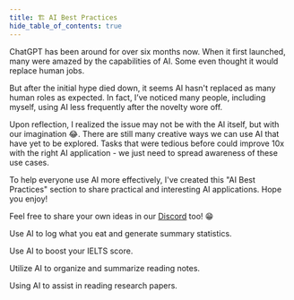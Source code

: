 ```yaml
---
title: 🏗️ AI Best Practices
hide_table_of_contents: true
---
```



<head>
  <title>Best Practices for Using AI</title>
  <meta
    name="description"
    content="Tips and examples for getting the most out of AI tools like ChatGPT."
  />
</head>

ChatGPT has been around for over six months now. When it first launched, many were amazed by the capabilities of AI. Some even thought it would replace human jobs.

But after the initial hype died down, it seems AI hasn't replaced as many human roles as expected. In fact, I’ve noticed many people, including myself, using AI less frequently after the novelty wore off.

Upon reflection, I realized the issue may not be with the AI itself, but with our imagination 😂. There are still many creative ways we can use AI that have yet to be explored. Tasks that were tedious before could improve 10x with the right AI application - we just need to spread awareness of these use cases.

To help everyone use AI more effectively, I've created this "AI Best Practices" section to share practical and interesting AI applications. Hope you enjoy!

Feel free to share your own ideas in our [Discord](https://discord.gg/B7Z7wjuUPg) too! 😁

<intro-end />

<DocsCards>
  <DocsCard
    header="🧮 Use AI to Track Daily Calorie Intake"
    href="best-practice/well-being/record-calories"
    img="/static/img/record-calories.png"
  >
    <p>Use AI to log what you eat and generate summary statistics.</p>
  </DocsCard>
  <DocsCard
    header="💬 Using AI to Prepare for the IELTS Speaking Exam"
    href="best-practice/learning/learning-IELTS"
    img="/static/img/IELTS-exam.png"
  >
    <p>Use AI to boost your IELTS score.</p>
  </DocsCard>
  <DocsCard
    header="Using AI to Record and Summarize Book Notes (Work in Progress)"
    href="best-practice/learning/reading-notes"
    img="/static/img/reading-note.png"
  >
    <p>Utilize AI to organize and summarize reading notes.</p>
  </DocsCard>
  <DocsCard
    header="📖 Using AI to assist in reading research papers"
    href="best-practice/learning/reading-papers"
    img="/static/img/reading-papers.png"
  >
    <p>Using AI to assist in reading research papers.</p>
  </DocsCard>
</DocsCards>
